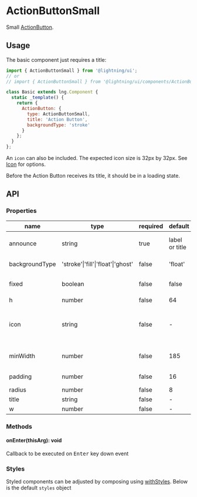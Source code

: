 
# ActionButtonSmall

Small [ActionButton](?path=/docs/actionbutton--base).

## Usage

The basic component just requires a title:

```js
import { ActionButtonSmall } from '@lightning/ui';
// or
// import { ActionButtonSmall } from '@lightning/ui/components/ActionButton';

class Basic extends lng.Component {
  static _template() {
    return {
      ActionButton: {
        type: ActionButtonSmall,
        title: 'Action Button',
        backgroundType: 'stroke'
      }
    };
  }
};
```

An `icon` can also be included. The expected icon size is 32px by 32px. See [Icon](?path=/docs/icon--basic) for options.

<Canvas>
  <Story id="actionbuttonsmall--base" />
</Canvas>


Before the Action Button receives its title, it should be in a loading state.
<Canvas>
  <Story id="actionbuttonsmall--loading" />
</Canvas>

## API

### Properties

name|type|required|default|description
--|--|--|--|--
announce|string|true|label or title|announcement text for screen readers
backgroundType|'stroke'\|'fill'\|'float'\|'ghost'|false|'float'|color of `Button` container.
fixed|boolean|false|false|when true, `w` overrides `minWidth`
h|number|false|64|height
icon|string|false|-|URI for icon or inline svg that may live next to the title. See <a href="?path=/docs/icon--basic">Icon</a>
minWidth|number|false|185|minimum width of the button
padding|number|false|16|left and right padding value
radius|number|false|8|border radius
title|string|false|-|button text
w|number|false|-|width

### Methods

#### onEnter(thisArg): void

Callback to be executed on <kbd>Enter</kbd> key down event

### Styles

Styled components can be adjusted by composing using [withStyles](?path=/docs/mixins-withstyles--basic). Below is the default `styles` object

<Theme theme={ActionButtonSmall.styles} />